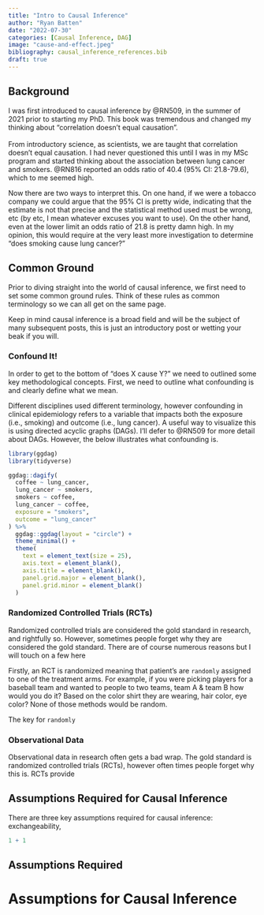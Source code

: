 ```yaml
---
title: "Intro to Causal Inference"
author: "Ryan Batten"
date: "2022-07-30"
categories: [Causal Inference, DAG]
image: "cause-and-effect.jpeg"
bibliography: causal_inference_references.bib
draft: true
---
```


## Background

I was first introduced to causal inference by @RN509, in the summer of 2021 prior to starting my PhD. This book was tremendous and changed my thinking about "correlation doesn't equal causation".\
\
From introductory science, as scientists, we are taught that correlation doesn't equal causation. I had never questioned this until I was in my MSc program and started thinking about the association between lung cancer and smokers. @RN816 reported an odds ratio of 40.4 (95% CI: 21.8-79.6), which to me seemed high.

Now there are two ways to interpret this. On one hand, if we were a tobacco company we could argue that the 95% CI is pretty wide, indicating that the estimate is not that precise and the statistical method used must be wrong, etc (by etc, I mean whatever excuses you want to use). On the other hand, even at the lower limit an odds ratio of 21.8 is pretty damn high. In my opinion, this would require at the very least more investigation to determine "does smoking cause lung cancer?"

## Common Ground

Prior to diving straight into the world of causal inference, we first need to set some common ground rules. Think of these rules as common terminology so we can all get on the same page.

::: callout-note
Keep in mind causal inference is a broad field and will be the subject of many subsequent posts, this is just an introductory post or wetting your beak if you will.
:::

### Confound It!

In order to get to the bottom of "does X cause Y?" we need to outlined some key methodological concepts. First, we need to outline what confounding is and clearly define what we mean.

Different disciplines used different terminology, however confounding in clinical epidemiology refers to a variable that impacts both the exposure (i.e., smoking) and outcome (i.e., lung cancer). A useful way to visualize this is using directed acyclic graphs (DAGs). I'll defer to @RN509 for more detail about DAGs. However, the below illustrates what confounding is.

```r

library(ggdag)
library(tidyverse)

ggdag::dagify(
  coffee ~ lung_cancer,
  lung_cancer ~ smokers, 
  smokers ~ coffee,
  lung_cancer ~ coffee,
  exposure = "smokers", 
  outcome = "lung_cancer"
) %>% 
  ggdag::ggdag(layout = "circle") +
  theme_minimal() +
  theme(
    text = element_text(size = 25),
    axis.text = element_blank(),
    axis.title = element_blank(),
    panel.grid.major = element_blank(),
    panel.grid.minor = element_blank()
  )

```

### Randomized Controlled Trials (RCTs)

Randomized controlled trials are considered the gold standard in research, and rightfully so. However, sometimes people forget why they are considered the gold standard. There are of course numerous reasons but I will touch on a few here

Firstly, an RCT is randomized meaning that patient's are `randomly` assigned to one of the treatment arms. For example, if you were picking players for a baseball team and wanted to people to two teams, team A & team B how would you do it? Based on the color shirt they are wearing, hair color, eye color? None of those methods would be random.

The key for `randomly`

### Observational Data

Observational data in research often gets a bad wrap. The gold standard is randomized controlled trials (RCTs), however often times people forget why this is. RCTs provide

## Assumptions Required for Causal Inference

There are three key assumptions required for causal inference: exchangeability,

```r
1 + 1
```

## Assumptions Required

# Assumptions for Causal Inference

